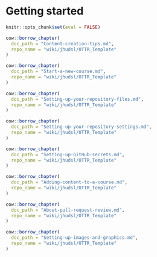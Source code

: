 
# Getting started

```r
knitr::opts_chunk$set(eval = FALSE)

cow::borrow_chapter(
  doc_path = "Content-creation-tips.md",
  repo_name = "wiki/jhudsl/OTTR_Template"
)
```


```r
cow::borrow_chapter(
  doc_path = "Start-a-new-course.md",
  repo_name = "wiki/jhudsl/OTTR_Template"
)
```

```r
cow::borrow_chapter(
  doc_path = "Setting-up-your-repository-files.md",
  repo_name = "wiki/jhudsl/OTTR_Template"
)
```

```r
cow::borrow_chapter(
  doc_path = "Setting-up-your-repository-settings.md",
  repo_name = "wiki/jhudsl/OTTR_Template"
)
```

```r
cow::borrow_chapter(
  doc_path = "Setting-up-GitHub-secrets.md",
  repo_name = "wiki/jhudsl/OTTR_Template"
)
```

```r
cow::borrow_chapter(
  doc_path = "Adding-content-to-a-course.md",
  repo_name = "wiki/jhudsl/OTTR_Template"
)
```

```r
cow::borrow_chapter(
  doc_path = "About-pull-request-review.md",
  repo_name = "wiki/jhudsl/OTTR_Template"
)
```

```r
cow::borrow_chapter(
  doc_path = "Setting-up-images-and-graphics.md",
  repo_name = "wiki/jhudsl/OTTR_Template"
)
```
